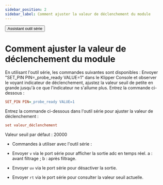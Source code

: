 ```yaml
---
sidebar_position: 2
sidebar_label: Comment ajuster la valeur de déclenchement du module
---
```


<Button variant="contained" disableElevation href="https://apps.microsoft.com/detail/9nblggh43hdm?launch=true&mode=full&hl=en&gl=hk&ocid=bingwebsearch">Assistant outil série</Button>

# Comment ajuster la valeur de déclenchement du module
En utilisant l'outil série, les commandes suivantes sont disponibles :
Envoyer "SET_PIN PIN=_probe_ready VALUE=1" dans le Klipper Console et observer le voyant indicateur de déclenchement, ajustez la valeur seuil de petite en grande jusqu'à ce que l'indicateur ne s'allume plus. Entrez la commande ci-dessous :
```cfg
SET_PIN PIN=_probe_ready VALUE=1
```
Entrez la commande ci-dessous dans l'outil série pour ajuster la valeur de déclenchement :
```cfg
set valeur_déclenchement
```
Valeur seuil par défaut : 20000
* Commandes à utiliser avec l'outil série :

* Envoyer `v` via le port série pour afficher la sortie adc en temps réel. a : avant filtrage ; b : après filtrage.
* Envoyer `uv` via le port série pour désactiver la sortie.
* Envoyer `rt` via le port série pour consulter la valeur seuil actuelle.
